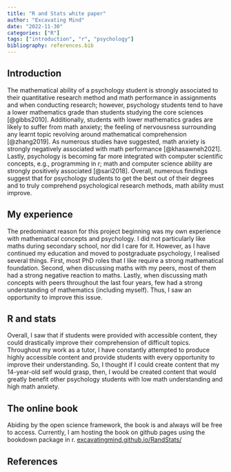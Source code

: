 ```yaml
---
title: "R and Stats white paper"
author: "Excavating Mind"
date: "2022-11-30"
categories: ["R"]
tags: ["introduction", "r", "psychology"]
bibliography: references.bib
---
```


## Introduction

The mathematical ability of a psychology student is strongly associated to their quantitative research method and math performance in assignments and when conducting research; however, psychology students tend to have a lower mathematics grade than students studying the core sciences [@gibbs2010]. Additionally, students with lower mathematics grades are likely to suffer from math anxiety; the feeling of nervousness surrounding any learnt topic revolving around mathematical comprehension [@zhang2019]. As numerous studies have suggested, math anxiety is strongly negatively associated with math performance [@khasawneh2021]. Lastly, psychology is becoming far more integrated with computer scientific concepts, e.g., programming in r; math and computer science ability are strongly positively associated [@sari2018]. Overall, numerous findings suggest that for psychology students to get the best out of their degrees and to truly comprehend psychological research methods, math ability must improve.

## My experience

The predominant reason for this project beginning was my own experience with mathematical concepts and psychology. I did not particularly like maths during secondary school, nor did I care for it. However, as I have continued my education and moved to postgraduate psychology, I realised several things. First, most PhD roles that I like require a strong mathematical foundation. Second, when discussing maths with my peers, most of them had a strong negative reaction to maths. Lastly, when discussing math concepts with peers throughout the last four years, few had a strong understanding of mathematics (including myself). Thus, I saw an opportunity to improve this issue.

## R and stats

Overall, I saw that if students were provided with accessible content, they could drastically improve their comprehension of difficult topics. Throughout my work as a tutor, I have constantly attempted to produce highly accessible content and provide students with every opportunity to improve their understanding. So, I thought if I could create content that my 14-year-old self would grasp, then, I would be created content that would greatly benefit other psychology students with low math understanding and high math anxiety.

## The online book

Abiding by the open science framework, the book is and always will be free to access. Currently, I am hosting the book on github pages using the bookdown package in r. [excavatingmind.github.io/RandStats/](https://excavatingmind.github.io/RandStats/ "https://excavatingmind.github.io/RandStats/")

## References
